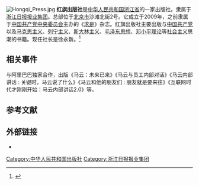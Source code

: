 {{refimprove|time=2019-05-10T04:07:02+00:00}}
[[File:Hongqi_Press.jpg|thumb]]
'''红旗出版社'''是[[中华人民共和国|中华人民共和国]][[浙江省|浙江省]]的一家出版社。隶属于[[浙江日报报业集团|浙江日报报业集团]]。总部位于[[北京市|北京市]]沙滩北街2号。它成立于2009年，之前隶属于[[中国共产党中央委员会|中国共产党中央委员会]]主办的《[[求是|求是]]》杂志。红旗出版社主要出版与[[中国共产党|中国共产党]]以及[[马克思主义|马克思主义]]、[[列宁主义|列宁主义]]、[[斯大林主义|斯大林主义]]、[[毛泽东思想|毛泽东思想]]、[[邓小平理论|邓小平理论]]等[[社会主义|社会主义]]思潮的书籍。现任社长是徐永新。<ref>{{cite news |author= |url=http://www.fjydyz.net/plus/view.php?aid=5343 |title=红旗出版社社长徐永新校友 |newspaper=福建省永定一中 |date=2013-09-09 |accessdate=2015-05-17 |archive-date=2020-04-30 |archive-url=https://web.archive.org/web/20200430105131/http://www.fjydyz.net/plus/view.php?aid=5343 |dead-url=no }}</ref>

==相关事件==
与阿里巴巴独家合作，出版《马云：未来已来》《马云与员工内部对话》《马云内部讲话 : 关键时，马云说了什么》《马云和他的朋友们 : 朋友就是要来往》《互联网时代才刚刚开始：马云内部讲话2.0》等。

==参考文献==
{{reflist}}

==外部链接==
*{{Official website|1=http://www.hongqipress.net/ }}

{{Coord|39.932134|N|116.410264|E|format=dms|region:CN_type:landmark|display=title}}

{{DEFAULTSORT:H红旗出版社}}
[[Category:中华人民共和国出版社|Category:中华人民共和国出版社]]
[[Category:浙江日报报业集团|Category:浙江日报报业集团]]